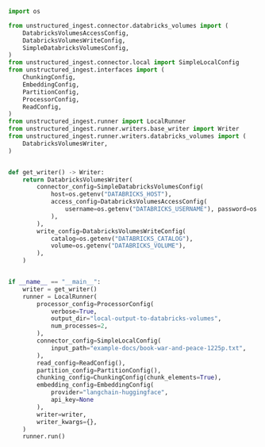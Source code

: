 ```python Python
import os

from unstructured_ingest.connector.databricks_volumes import (
    DatabricksVolumesAccessConfig,
    DatabricksVolumesWriteConfig,
    SimpleDatabricksVolumesConfig,
)
from unstructured_ingest.connector.local import SimpleLocalConfig
from unstructured_ingest.interfaces import (
    ChunkingConfig,
    EmbeddingConfig,
    PartitionConfig,
    ProcessorConfig,
    ReadConfig,
)
from unstructured_ingest.runner import LocalRunner
from unstructured_ingest.runner.writers.base_writer import Writer
from unstructured_ingest.runner.writers.databricks_volumes import (
    DatabricksVolumesWriter,
)


def get_writer() -> Writer:
    return DatabricksVolumesWriter(
        connector_config=SimpleDatabricksVolumesConfig(
            host=os.getenv("DATABRICKS_HOST"),
            access_config=DatabricksVolumesAccessConfig(
                username=os.getenv("DATABRICKS_USERNAME"), password=os.getenv("DATABRICKS_PASSWORD")
            ),
        ),
        write_config=DatabricksVolumesWriteConfig(
            catalog=os.getenv("DATABRICKS_CATALOG"),
            volume=os.getenv("DATABRICKS_VOLUME"),
        ),
    )


if __name__ == "__main__":
    writer = get_writer()
    runner = LocalRunner(
        processor_config=ProcessorConfig(
            verbose=True,
            output_dir="local-output-to-databricks-volumes",
            num_processes=2,
        ),
        connector_config=SimpleLocalConfig(
            input_path="example-docs/book-war-and-peace-1225p.txt",
        ),
        read_config=ReadConfig(),
        partition_config=PartitionConfig(),
        chunking_config=ChunkingConfig(chunk_elements=True),
        embedding_config=EmbeddingConfig(
            provider="langchain-huggingface",
            api_key=None
        ),
        writer=writer,
        writer_kwargs={},
    )
    runner.run()
```
